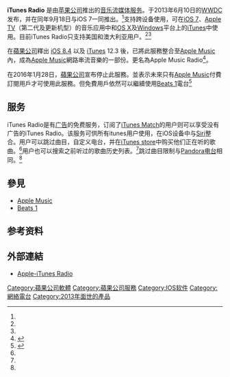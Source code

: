 {{lowercase}}
{{Infobox online music service
| service_name             = iTunes Radio
| service_logo               = [[File:ITunes_Radio_Logo.jpg|87px]]
| service_screenshot     = 
| opened                      = 2013年9月18日<ref name="Launch date">{{cite web |last=Steele |first=Billy |url=http://www.engadget.com/2013/09/10/itunes-radio-launches-september-18th/ |title=iTunes Radio launches September 18th alongside the release of iOS 7 |publisher=Engadget |date=2013-09-10 |accessdate=2013-09-10 |archive-date=2013-09-13 |archive-url=https://web.archive.org/web/20130913095909/http://www.engadget.com/2013/09/10/itunes-radio-launches-september-18th/ |dead-url=no }}</ref>
| discontinued             = 2016年1月28日
| pricing                       = 免费（包含广告）、<br>[[iTunes_Match|iTunes Match]]（无广告）
| platforms                   = [[iOS|iOS]]、[[OS_X|OS X]]、[[Microsoft_Windows|PC]]、[[Apple_TV|Apple TV]]
| streaming                  = Radio
| availability                 = [[美国|美国]]、[[澳洲|澳洲]]
| features                     = 跳过音轨、电台自定义、Siri整合
| homepage                  = {{URL|http://www.apple.com/itunes/itunes-radio}}
}}

'''iTunes Radio''' 是由[[苹果公司|苹果公司]]推出的[[網路電台|音乐流媒体服务]]。于2013年6月10日的[[WWDC|WWDC]]发布，并在同年9月18日与iOS 7一同推出。<ref name="Launch date"/>支持跨设备使用，可在[[IOS|iOS 7]]、[[Apple_TV|Apple TV]]（第二代及更新机型）的音乐应用中和[[OS_X|OS X]]及[[Windows|Windows]]平台上的[[iTunes|iTunes]]中使用。目前iTunes Radio只支持美国和澳大利亚用户。<ref name="Verge WWDC 2013"/><ref name="Apple Brings iTunes Radio to Australia"/>

在[[蘋果公司|蘋果公司]]釋出 [[iOS_8|iOS 8.4]] 以及 [[iTunes|iTunes]] 12.3 後，已將此服務整合至[[Apple_Music|Apple Music]]內，成為[[Apple_Music|Apple Music]]網路串流音樂的一部份。更名為Apple Music Radio<ref>{{cite web|title=Apple - Music - Radio|url=https://www.apple.com/music/radio/|publisher=[[Apple_Inc.|Apple Inc.]]|accessdate=2015-07-02|archive-date=2015-07-01|archive-url=https://web.archive.org/web/20150701022623/http://www.apple.com/music/radio/|dead-url=no}}</ref>。

在2016年1月28日，[[蘋果公司|蘋果公司]]宣布停止此服務。並表示未來只有[[Apple_Music|Apple Music]]付費訂閱用戶才可使用此服務。但免費用戶依然可以繼續使用[[Apple_Music|Beats 1]]電台<ref>{{cite web|title=Apple Ending Ad-Supported iTunes Radio Stations at End of January|url=http://www.macrumors.com/2016/01/15/apple-ending-itunes-radio/|accessdate=2016-03-31|archive-date=2016-04-02|archive-url=https://web.archive.org/web/20160402041555/http://www.macrumors.com/2016/01/15/apple-ending-itunes-radio/|dead-url=no}}</ref>

== 服务 ==
iTunes Radio是有[[网络广告|广告]]的免费服务，订阅了[[iTunes_Match|iTunes Match]]的用户则可以享受没有广告的iTunes Radio。该服务可供所有itunes用户使用，在iOS设备中与[[Siri|Siri]]整合。用户可以跳过曲目，自定义电台，并在[[iTunes_store|iTunes store]]中购买他们正在听的歌曲。<ref name="Verge WWDC 2013"/>用户也可以搜索之前听过的歌曲历史列表。<ref name="Wired: Apple dials in"/>跳过曲目限制与[[Pandora电台|Pandora电台]]相同。<ref name="Wired: Apple dials in"/>

== 參見 ==
*[[Apple_Music|Apple Music]]
*[[Beats_1|Beats 1]]

== 参考资料 ==
{{reflist|2|refs=

<ref name="Verge WWDC 2013">{{cite web |url=http://www.theverge.com/2013/6/10/4413228/apple-wwdc-2013-everything-you-need-to-know |title=Apple WWDC 2013: everything you need to know |date=2013-06-10 |work=[[The_Verge|The Verge]] |publisher=[[Vox_Media|Vox Media]] |accessdate=2013-06-10 |archiveurl=https://www.webcitation.org/6HHTvV3Lx?url=http://www.theverge.com/2013/6/10/4413228/apple-wwdc-2013-everything-you-need-to-know |archivedate=2013-06-10 |deadurl=no }}</ref>
<ref name="Apple Brings iTunes Radio to Australia">{{cite web |url=http://www.apple.com/pr/library/2014/02/11Apple-Brings-iTunes-Radio-to-Australia.html |title=Apple Brings iTunes Radio to Australia |accessdate=2014-02-23 |archive-date=2014-05-21 |archive-url=https://web.archive.org/web/20140521065322/https://www.apple.com/pr/library/2014/02/11Apple-Brings-iTunes-Radio-to-Australia.html |dead-url=no }}</ref>
<ref name="Wired: Apple dials in">{{cite web |url=http://www.wired.com/gadgetlab/2013/06/apple-dials-in-itunes-radi/ |title=Apple Dials in iTunes Radio, a New Streaming Music Service |last1=Baldwin |first1=Roberto |date=2013-06-10 |work=[[Wired_(magazine)|Wired]] |publisher=[[Condé_Nast_Publications|Condé Nast]] |accessdate=2013-06-15 |archive-date=2014-03-24 |archive-url=https://web.archive.org/web/20140324172000/http://www.wired.com/gadgetlab/2013/06/apple-dials-in-itunes-radi/ |dead-url=no }}</ref>
}}

== 外部連結 ==
* [http://www.apple.com/itunes/itunes-radio/ Apple-iTunes Radio]{{Wayback|url=http://www.apple.com/itunes/itunes-radio/ |date=20130614123641 }}

{{iOS}}
{{Apple software}}
{{Apple}}

[[Category:蘋果公司軟體|Category:蘋果公司軟體]]
[[Category:蘋果公司服務|Category:蘋果公司服務]]
[[Category:IOS软件|Category:IOS软件]]
[[Category:網絡電台|Category:網絡電台]]
[[Category:2013年面世的產品|Category:2013年面世的產品]]